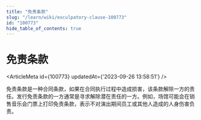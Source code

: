 ```yaml
---
title: "免责条款"
slug: "/learn/wiki/exculpatory-clause-100773"
id: "100773"
hide_table_of_contents: true
---
```



# 免责条款

<ArticleMeta id={100773} updatedAt={'2023-09-26 13:58:51'} />
<div className='border-solid border-b border-t-0 my-4 border-[var(--ifm-color-gray-300)]' />

免责条款是一种合同条款，如果在合同执行过程中造成损害，该条款解除一方的责任。发行免责条款的一方通常是寻求解除潜在责任的一方。例如，场馆可能会在销售音乐会门票上打印免责条款，表示不对演出期间员工或其他人造成的人身伤害负责。
